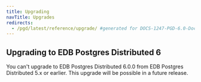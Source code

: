 ```yaml
---
title: Upgrading
navTitle: Upgrades
redirects:
  - /pgd/latest/reference/upgrade/ #generated for DOCS-1247-PGD-6.0-Docs
---
```


## Upgrading to EDB Postgres Distributed 6

You can't upgrade to EDB Postgres Distributed 6.0.0 from EDB Postgres Distributed 5.x or earlier. This upgrade will be possible in a future release.
